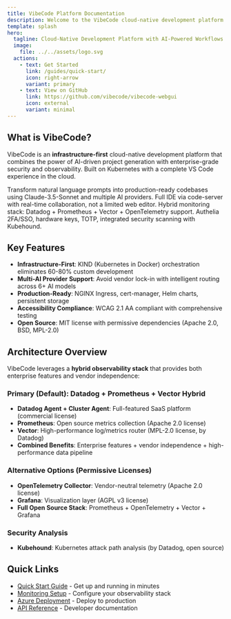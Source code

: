 ```yaml
---
title: VibeCode Platform Documentation
description: Welcome to the VibeCode cloud-native development platform with AI-powered workflows
template: splash
hero:
  tagline: Cloud-Native Development Platform with AI-Powered Workflows
  image:
    file: ../../assets/logo.svg
  actions:
    - text: Get Started
      link: /guides/quick-start/
      icon: right-arrow
      variant: primary
    - text: View on GitHub
      link: https://github.com/vibecode/vibecode-webgui
      icon: external
      variant: minimal
---
```



## What is VibeCode?

VibeCode is an **infrastructure-first** cloud-native development platform that combines the power of AI-driven project generation with enterprise-grade security and observability. Built on Kubernetes with a complete VS Code experience in the cloud.

<CardGrid>
  <Card title="🚀 AI Project Generation" icon="rocket">
    Transform natural language prompts into production-ready codebases using Claude-3.5-Sonnet and multiple AI providers.
  </Card>
  <Card title="🖥️ Live VS Code Experience" icon="laptop">
    Full IDE via code-server with real-time collaboration, not a limited web editor.
  </Card>
  <Card title="📊 Multi-Platform Observability" icon="chart">
    Hybrid monitoring stack: Datadog + Prometheus + Vector + OpenTelemetry support.
  </Card>
  <Card title="🔐 Enterprise Security" icon="shield">
    Authelia 2FA/SSO, hardware keys, TOTP, integrated security scanning with Kubehound.
  </Card>
</CardGrid>

## Key Features

- **Infrastructure-First**: KIND (Kubernetes in Docker) orchestration eliminates 60-80% custom development
- **Multi-AI Provider Support**: Avoid vendor lock-in with intelligent routing across 6+ AI models
- **Production-Ready**: NGINX Ingress, cert-manager, Helm charts, persistent storage
- **Accessibility Compliance**: WCAG 2.1 AA compliant with comprehensive testing
- **Open Source**: MIT license with permissive dependencies (Apache 2.0, BSD, MPL-2.0)

## Architecture Overview

VibeCode leverages a **hybrid observability stack** that provides both enterprise features and vendor independence:

### Primary (Default): Datadog + Prometheus + Vector Hybrid
- **Datadog Agent + Cluster Agent**: Full-featured SaaS platform (commercial license)
- **Prometheus**: Open source metrics collection (Apache 2.0 license)  
- **Vector**: High-performance log/metrics router (MPL-2.0 license, by Datadog)
- **Combined Benefits**: Enterprise features + vendor independence + high-performance data pipeline

### Alternative Options (Permissive Licenses)
- **OpenTelemetry Collector**: Vendor-neutral telemetry (Apache 2.0 license)
- **Grafana**: Visualization layer (AGPL v3 license)
- **Full Open Source Stack**: Prometheus + OpenTelemetry + Vector + Grafana

### Security Analysis
- **Kubehound**: Kubernetes attack path analysis (by Datadog, open source)

## Quick Links

- [Quick Start Guide](/guides/quick-start/) - Get up and running in minutes
- [Monitoring Setup](/monitoring/overview/) - Configure your observability stack
- [Azure Deployment](/deployment/azure/) - Deploy to production
- [API Reference](/development/api/) - Developer documentation